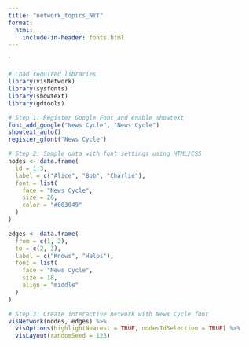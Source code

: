 ```yaml
---
title: "network_topics_NYT"
format:
  html:
    include-in-header: fonts.html
---
```


\`

```r
# Load required libraries
library(visNetwork)
library(sysfonts)
library(showtext)
library(gdtools)

# Step 1: Register Google Font and enable showtext
font_add_google("News Cycle", "News Cycle")
showtext_auto()
register_gfont("News Cycle")

# Step 2: Sample data with font settings using HTML/CSS
nodes <- data.frame(
  id = 1:3,
  label = c("Alice", "Bob", "Charlie"),
  font = list(
    face = "News Cycle", 
    size = 26, 
    color = "#003049"
  )
)

edges <- data.frame(
  from = c(1, 2),
  to = c(2, 3),
  label = c("Knows", "Helps"),
  font = list(
    face = "News Cycle", 
    size = 18, 
    align = "middle"
  )
)

# Step 3: Create interactive network with News Cycle font
visNetwork(nodes, edges) %>%
  visOptions(highlightNearest = TRUE, nodesIdSelection = TRUE) %>%
  visLayout(randomSeed = 123)

```

```r

```
